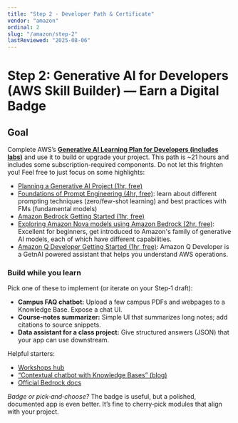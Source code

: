 ```yaml
---
title: "Step 2 · Developer Path & Certificate"
vendor: "amazon"
ordinal: 2
slug: "/amazon/step-2"
lastReviewed: "2025-08-06"
---
```


# Step 2: Generative AI for Developers (AWS Skill Builder) — Earn a Digital Badge

## Goal
Complete AWS’s **[Generative AI Learning Plan for Developers (includes labs)](https://skillbuilder.aws/learning-plan/5C9XQBTXBB/generative-ai-learning-plan-for-developers-includes-labs/EGATKJP13J)** and use it to build or upgrade your project.
This path is ~21 hours and includes some subscription-required components. Do not let this frighten you! Feel free to just focus on some highlights:
* [Planning a Generative AI Project (1hr, free)](https://skillbuilder.aws/learn/HU1FQRGDDZ/planning-a-generative-ai-project/SYR3SCPSHC?parentId=EGATKJP13J)
* [Foundations of Prompt Engineering (4hr, free)](https://skillbuilder.aws/learn/VF6H4SZ1BU/foundations-of-prompt-engineering/7U8XFUVXDT?parentId=EGATKJP13J): learn about different prompting techniques (zero/few-shot learning) and best practices with FMs (fundamental models)
* [Amazon Bedrock Getting Started (1hr, free)](https://skillbuilder.aws/learn/63KTRM86DQ/amazon-bedrock-getting-started/SC2Y3HMAUE?parentId=EGATKJP13J)
* [Exploring Amazon Nova models using Amazon Bedrock (2hr, free)](https://skillbuilder.aws/learn/VY9AD42GMS/exploring-amazon-nova-models-using-amazon-bedrock/XBBTWMHCSW?parentId=EGATKJP13J): Excellent for beginners, get introduced to Amazon's family of generative AI models, each of which have different capabilities.
* [Amazon Q Developer Getting Started (1hr, free)](https://skillbuilder.aws/learn/BQMRXE8AB4/amazon-q-developer-getting-started/JY4XXGZDJA?parentId=EGATKJP13J): Amazon Q Developer is a GetnAI powered assistant that helps you understand AWS operations.

### Build while you learn
Pick one of these to implement (or iterate on your Step‑1 draft):
* **Campus FAQ chatbot:** Upload a few campus PDFs and webpages to a Knowledge Base. Expose a chat UI.
* **Course‑notes summarizer:** Simple UI that summarizes long notes; add citations to source snippets.
* **Data assistant for a class project:** Give structured answers (JSON) that your app can use downstream.

Helpful starters:
* [Workshops hub](https://workshops.aws/card/bedrock)
* [“Contextual chatbot with Knowledge Bases” (blog)](https://aws.amazon.com/blogs/machine-learning/build-a-contextual-chatbot-application-using-knowledge-bases-for-amazon-bedrock/)
* [Official Bedrock docs](https://aws.amazon.com/documentation-overview/bedrock/)

<div className="bg-blue-50 rounded-lg p-6">
<em>Badge or pick‑and‑choose?</em> The badge is useful, but a polished, documented app is even better. It’s fine to cherry‑pick modules that align with your project.
</div>